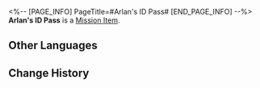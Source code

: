 <%-- [PAGE_INFO]
PageTitle=#Arlan's ID Pass#
[END_PAGE_INFO] --%>
{{Item Infobox
|id          = 140135
|image       = Item Arlan's ID Pass.png
|type        = Mission Item
|invCategory = Missions
|rarity      = 3
|effect      = 
|description = A personal special pass belonging to Arlan, with Peppy's photo stuck to it.
}}
{{Description|''"Brother is certainly loyal, and he carries his good friend's photo whenever he goes."''}}
'''Arlan's ID Pass''' is a [[Mission Item]].

==Other Languages==
{{Other Languages
|en   = Arlan's ID Pass
|zhs  = 阿兰ID的通行证
|zht  = 阿蘭ID的通行證
|ja   = アーランの通行証
|ko   = 아를란 ID의 통행증
|es   = Pase de Arlan
|fr   = Pass d'Arlan
|ru   = Пропуск Арлана
|th   = บัตรประจำตัวของ Arlan
|vi   = Thẻ Thông Hành ID Arlan
|de   = ID-Ausweis von Arlan
|id   = Kartu Tanda Pengenal Arlan
|pt   = Passe de Identificação do Arlan
}}

==Change History==
{{Change History|2.0}}